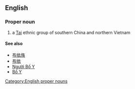 ==English==
===Proper noun===
{{wikipedia|Buyei}}
{{head|en}}
#a [[Tai]] ethnic group of southern China and northern Vietnam
====See also====
*[[布依族]]
*[[布依]]
*[[Người Bố Y]]
*[[Bố Y]]

[[Category:English proper nouns]]